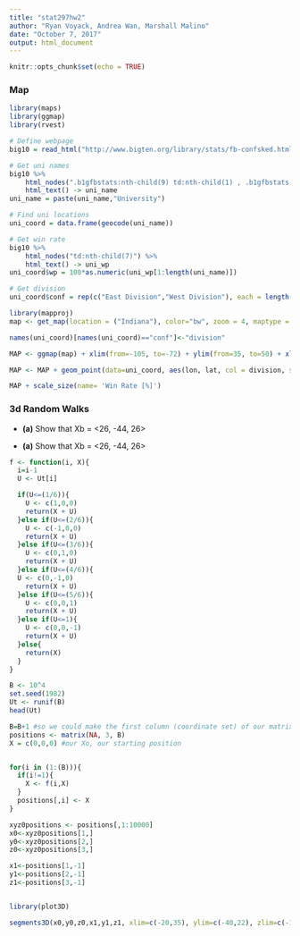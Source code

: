 ---
title: "stat297hw2"
author: "Ryan Voyack, Andrea Wan, Marshall Malino"
date: "October 7, 2017"
output: html_document
---

```{r setup, include=FALSE}
knitr::opts_chunk$set(echo = TRUE)
```



### Map 
```{r givenchunk1, cache=TRUE}
library(maps)
library(ggmap)
library(rvest)

# Define webpage
big10 = read_html("http://www.bigten.org/library/stats/fb-confsked.html#standings")

# Get uni names
big10 %>% 
    html_nodes(".b1gfbstats:nth-child(9) td:nth-child(1) , .b1gfbstats:nth-child(6) td:nth-child(1)") %>% 
    html_text() -> uni_name
uni_name = paste(uni_name,"University")

# Find uni locations
uni_coord = data.frame(geocode(uni_name))

# Get win rate
big10 %>% 
    html_nodes("td:nth-child(7)") %>%
    html_text() -> uni_wp
uni_coord$wp = 100*as.numeric(uni_wp[1:length(uni_name)])

# Get division
uni_coord$conf = rep(c("East Division","West Division"), each = length(uni_name)/2)
```

```{r mapsetup, cache=TRUE}
library(mapproj)
map <- get_map(location = ("Indiana"), color="bw", zoom = 4, maptype = "toner-background")
```

```{r map}
names(uni_coord)[names(uni_coord)=="conf"]<-"division"

MAP <- ggmap(map) + xlim(from=-105, to=-72) + ylim(from=35, to=50) + xlab("Longitude") + ylab("Latitude")

MAP <- MAP + geom_point(data=uni_coord, aes(lon, lat, col = division, size = wp)) + ggtitle("Big 10 Conference - as of 2017-10-07")

MAP + scale_size(name= 'Win Rate [%]')
```

### 3d Random Walks

* **(a)** Show that Xb = <26, -44, 26> 

* **(a)** Show that Xb = <26, -44, 26> 

```{r createfunction}
f <- function(i, X){
  i=i-1
  U <- Ut[i]  

  if(U<=(1/6)){
    U <- c(1,0,0)
    return(X + U)
  }else if(U<=(2/6)){
    U <- c(-1,0,0)
    return(X + U)
  }else if(U<=(3/6)){
    U <- c(0,1,0)
    return(X + U)
  }else if(U<=(4/6)){
  U <- c(0,-1,0)
    return(X + U)
  }else if(U<=(5/6)){
    U <- c(0,0,1)
    return(X + U)
  }else if(U<=1){
    U <- c(0,0,-1)
    return(X + U)
  }else{
    return(X)
  }
}
```


```{r partA, echo=FALSE}
B <- 10^4
set.seed(1982)
Ut <- runif(B)
head(Ut)

B=B+1 #so we could make the first column (coordinate set) of our matrix the original position
positions <- matrix(NA, 3, B)
X = c(0,0,0) #our Xo, our starting position


for(i in (1:(B))){
  if(i!=1){
    X <- f(i,X)
  }
  positions[,i] <- X
} 
```


```{r createPlot}
xyz0positions <- positions[,1:10000]
x0<-xyz0positions[1,] 
y0<-xyz0positions[2,] 
z0<-xyz0positions[3,] 

x1<-positions[1,-1] 
y1<-positions[2,-1] 
z1<-positions[3,-1] 


library(plot3D)

segments3D(x0,y0,z0,x1,y1,z1, xlim=c(-20,35), ylim=c(-40,22), zlim=c(-15,45), phi=0)
```

